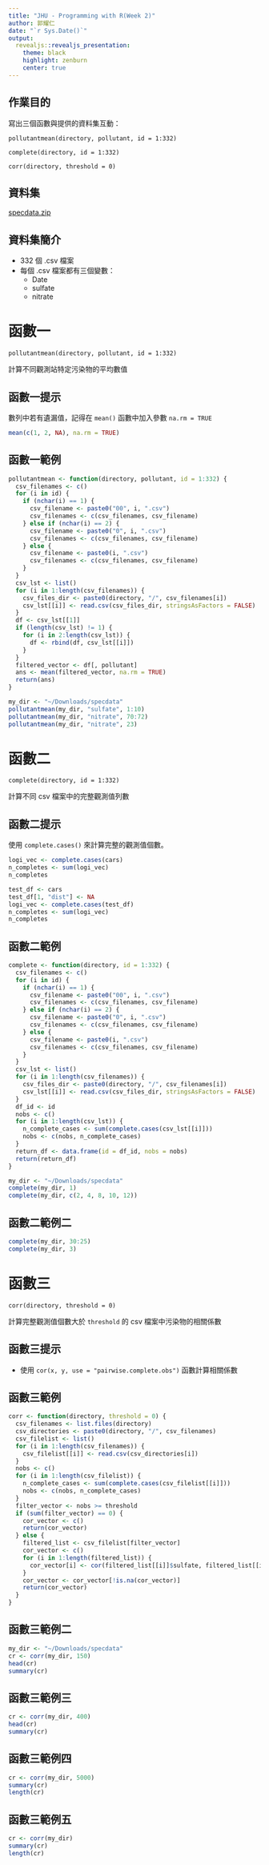 ```yaml
---
title: "JHU - Programming with R(Week 2)"
author: 郭耀仁
date: "`r Sys.Date()`"
output: 
  revealjs::revealjs_presentation:
    theme: black
    highlight: zenburn
    center: true
---
```


## 作業目的

寫出三個函數與提供的資料集互動：

`pollutantmean(directory, pollutant, id = 1:332)`

`complete(directory, id = 1:332)`

`corr(directory, threshold = 0)`

## 資料集

[specdata.zip](https://storage.googleapis.com/jhu_coursera_data/specdata.zip)

## 資料集簡介

- 332 個 .csv 檔案
- 每個 .csv 檔案都有三個變數：
    - Date
    - sulfate
    - nitrate

# 函數一

`pollutantmean(directory, pollutant, id = 1:332)`

計算不同觀測站特定污染物的平均數值

## 函數一提示

數列中若有遺漏值，記得在 `mean()` 函數中加入參數 `na.rm = TRUE`

```r
mean(c(1, 2, NA), na.rm = TRUE)
```

## 函數一範例

```r
pollutantmean <- function(directory, pollutant, id = 1:332) {
  csv_filenames <- c()
  for (i in id) {
    if (nchar(i) == 1) {
      csv_filename <- paste0("00", i, ".csv")
      csv_filenames <- c(csv_filenames, csv_filename)
    } else if (nchar(i) == 2) {
      csv_filename <- paste0("0", i, ".csv")
      csv_filenames <- c(csv_filenames, csv_filename)
    } else {
      csv_filename <- paste0(i, ".csv")
      csv_filenames <- c(csv_filenames, csv_filename)
    }
  }
  csv_lst <- list()
  for (i in 1:length(csv_filenames)) {
    csv_files_dir <- paste0(directory, "/", csv_filenames[i])
    csv_lst[[i]] <- read.csv(csv_files_dir, stringsAsFactors = FALSE)
  }
  df <- csv_lst[[1]]
  if (length(csv_lst) != 1) {
    for (i in 2:length(csv_lst)) {
      df <- rbind(df, csv_lst[[i]])
    }
  }
  filtered_vector <- df[, pollutant]
  ans <- mean(filtered_vector, na.rm = TRUE)
  return(ans)
}
```

```r
my_dir <- "~/Downloads/specdata"
pollutantmean(my_dir, "sulfate", 1:10)
pollutantmean(my_dir, "nitrate", 70:72)
pollutantmean(my_dir, "nitrate", 23)
```

# 函數二

`complete(directory, id = 1:332)`

計算不同 csv 檔案中的完整觀測值列數

## 函數二提示

使用 `complete.cases()` 來計算完整的觀測值個數。

```r
logi_vec <- complete.cases(cars)
n_completes <- sum(logi_vec)
n_completes

test_df <- cars
test_df[1, "dist"] <- NA
logi_vec <- complete.cases(test_df)
n_completes <- sum(logi_vec)
n_completes
```

## 函數二範例

```r
complete <- function(directory, id = 1:332) {
  csv_filenames <- c()
  for (i in id) {
    if (nchar(i) == 1) {
      csv_filename <- paste0("00", i, ".csv")
      csv_filenames <- c(csv_filenames, csv_filename)
    } else if (nchar(i) == 2) {
      csv_filename <- paste0("0", i, ".csv")
      csv_filenames <- c(csv_filenames, csv_filename)
    } else {
      csv_filename <- paste0(i, ".csv")
      csv_filenames <- c(csv_filenames, csv_filename)
    }
  }
  csv_lst <- list()
  for (i in 1:length(csv_filenames)) {
    csv_files_dir <- paste0(directory, "/", csv_filenames[i])
    csv_lst[[i]] <- read.csv(csv_files_dir, stringsAsFactors = FALSE)
  }
  df_id <- id
  nobs <- c()
  for (i in 1:length(csv_lst)) {
    n_complete_cases <- sum(complete.cases(csv_lst[[i]]))
    nobs <- c(nobs, n_complete_cases)
  }
  return_df <- data.frame(id = df_id, nobs = nobs)
  return(return_df)
}
```

```r
my_dir <- "~/Downloads/specdata"
complete(my_dir, 1)
complete(my_dir, c(2, 4, 8, 10, 12))
```

## 函數二範例二

```r
complete(my_dir, 30:25)
complete(my_dir, 3)
```

# 函數三

`corr(directory, threshold = 0)`

計算完整觀測值個數大於 `threshold` 的 csv 檔案中污染物的相關係數

## 函數三提示

- 使用 `cor(x, y, use = "pairwise.complete.obs")` 函數計算相關係數

## 函數三範例

```r
corr <- function(directory, threshold = 0) {
  csv_filenames <- list.files(directory)
  csv_directories <- paste0(directory, "/", csv_filenames)
  csv_filelist <- list()
  for (i in 1:length(csv_filenames)) {
    csv_filelist[[i]] <- read.csv(csv_directories[i])
  }
  nobs <- c()
  for (i in 1:length(csv_filelist)) {
    n_complete_cases <- sum(complete.cases(csv_filelist[[i]]))
    nobs <- c(nobs, n_complete_cases)
  }
  filter_vector <- nobs >= threshold
  if (sum(filter_vector) == 0) {
    cor_vector <- c()
    return(cor_vector)
  } else {
    filtered_list <- csv_filelist[filter_vector]
    cor_vector <- c()
    for (i in 1:length(filtered_list)) {
      cor_vector[i] <- cor(filtered_list[[i]]$sulfate, filtered_list[[i]]$nitrate, use = "pairwise.complete.obs")
    }
    cor_vector <- cor_vector[!is.na(cor_vector)]
    return(cor_vector)
  }
}
```

## 函數三範例二

```r
my_dir <- "~/Downloads/specdata"
cr <- corr(my_dir, 150)
head(cr)
summary(cr)
```

## 函數三範例三

```r
cr <- corr(my_dir, 400)
head(cr)
summary(cr)
```

## 函數三範例四

```r
cr <- corr(my_dir, 5000)
summary(cr)
length(cr)
```

## 函數三範例五

```r
cr <- corr(my_dir)
summary(cr)
length(cr)
```